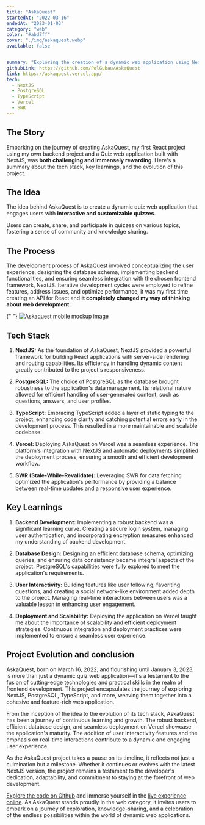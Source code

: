 ```yaml
---
title: "AskaQuest"
startedAt: "2022-03-16"
endedAt: "2023-01-03"
category: "web"
color: "#abd7ff"
cover: "./img/askaquest.webp"
available: false


summary: "Exploring the creation of a dynamic web application using NextJS, PostgreSQL, and TypeScript – the story of AskaQuest."
githubLink: https://github.com/PolGubau/AskaQuest
link: https://askaquest.vercel.app/
tech: 
  - NextJS
  - PostgreSQL
  - TypeScript
  - Vercel
  - SWR
---
```


 
## The Story

Embarking on the journey of creating AskaQuest, my first React project using my own backend project and a Quiz web application built with NextJS, was **both challenging and immensely rewarding**. Here's a summary about the tech stack, key learnings, and the evolution of this project.

## The Idea

The idea behind AskaQuest is to create a dynamic quiz web application that engages users with **interactive and customizable quizzes**.

Users can create, share, and participate in quizzes on various topics, fostering a sense of community and knowledge sharing.

## The Process

The development process of AskaQuest involved conceptualizing the user experience, designing the database schema, implementing backend functionalities, and ensuring seamless integration with the chosen frontend framework, NextJS. Iterative development cycles were employed to refine features, address issues, and optimize performance, it was my first time creating an API for React and **it completely changed my way of thinking about web development**.

{" "}
<Image
  alt="Askaquest mobile mockup image"
  width={800}
  height={500}
  className="rounded-xl h-full max-h-[500px] my-8 object-contain show-animation"
  src={askMobile}
/>

## Tech Stack

1. **NextJS:** As the foundation of AskaQuest, NextJS provided a powerful framework for building React applications with server-side rendering and routing capabilities. Its efficiency in handling dynamic content greatly contributed to the project's responsiveness.

2. **PostgreSQL:** The choice of PostgreSQL as the database brought robustness to the application's data management. Its relational nature allowed for efficient handling of user-generated content, such as questions, answers, and user profiles.

3. **TypeScript:** Embracing TypeScript added a layer of static typing to the project, enhancing code clarity and catching potential errors early in the development process. This resulted in a more maintainable and scalable codebase.

4. **Vercel:** Deploying AskaQuest on Vercel was a seamless experience. The platform's integration with NextJS and automatic deployments simplified the deployment process, ensuring a smooth and efficient development workflow.

5. **SWR (Stale-While-Revalidate):** Leveraging SWR for data fetching optimized the application's performance by providing a balance between real-time updates and a responsive user experience.

## Key Learnings

1. **Backend Development:** Implementing a robust backend was a significant learning curve. Creating a secure login system, managing user authentication, and incorporating encryption measures enhanced my understanding of backend development.

2. **Database Design:** Designing an efficient database schema, optimizing queries, and ensuring data consistency became integral aspects of the project. PostgreSQL's capabilities were fully explored to meet the application's requirements.

3. **User Interactivity:** Building features like user following, favoriting questions, and creating a social network-like environment added depth to the project. Managing real-time interactions between users was a valuable lesson in enhancing user engagement.

4. **Deployment and Scalability:** Deploying the application on Vercel taught me about the importance of scalability and efficient deployment strategies. Continuous integration and deployment practices were implemented to ensure a seamless user experience.

## Project Evolution and conclusion

AskaQuest, born on March 16, 2022, and flourishing until January 3, 2023, is more than just a dynamic quiz web application—it's a testament to the fusion of cutting-edge technologies and practical skills in the realm of frontend development. This project encapsulates the journey of exploring NextJS, PostgreSQL, TypeScript, and more, weaving them together into a cohesive and feature-rich web application.

From the inception of the idea to the evolution of its tech stack, AskaQuest has been a journey of continuous learning and growth. The robust backend, efficient database design, and seamless deployment on Vercel showcase the application's maturity. The addition of user interactivity features and the emphasis on real-time interactions contribute to a dynamic and engaging user experience.

As the AskaQuest project takes a pause on its timeline, it reflects not just a culmination but a milestone. Whether it continues or evolves with the latest NextJS version, the project remains a testament to the developer's dedication, adaptability, and commitment to staying at the forefront of web development.

[Explore the code on Github](https://github.com/PolGubau/AskaQuest) and immerse yourself in the [live experience online](https://askaquest.vercel.app/). As AskaQuest stands proudly in the web category, it invites users to embark on a journey of exploration, knowledge-sharing, and a celebration of the endless possibilities within the world of dynamic web applications.
